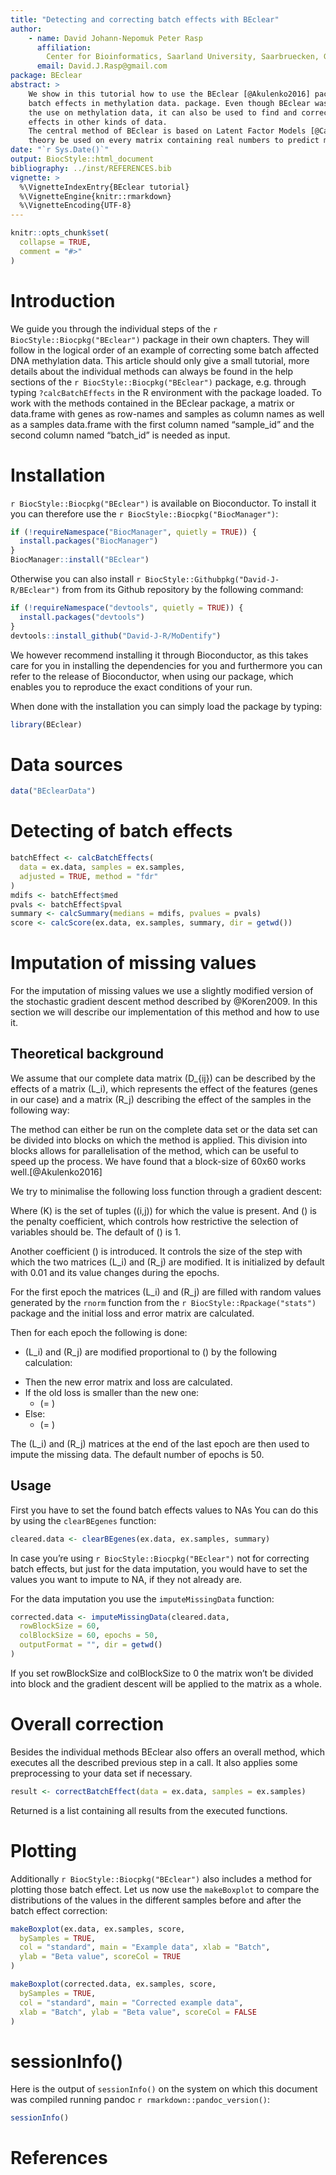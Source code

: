 ```yaml
---
title: "Detecting and correcting batch effects with BEclear"
author: 
    - name: David Johann-Nepomuk Peter Rasp
      affiliation:
        Center for Bioinformatics, Saarland University, Saarbruecken, Germany
      email: David.J.Rasp@gmail.com
package: BEclear
abstract: >
    We show in this tutorial how to use the BEclear [@Akulenko2016] package to detect and correct
    batch effects in methylation data. package. Even though BEclear was developed for
    the use on methylation data, it can also be used to find and correct batch 
    effects in other kinds of data.
    The central method of BEclear is based on Latent Factor Models [@Candes2009], which can in 
    theory be used on every matrix containing real numbers to predict missing values.
date: "`r Sys.Date()`"
output: BiocStyle::html_document
bibliography: ../inst/REFERENCES.bib
vignette: >
  %\VignetteIndexEntry{BEclear tutorial}
  %\VignetteEngine{knitr::rmarkdown}
  %\VignetteEncoding{UTF-8}  
---
```


```r
knitr::opts_chunk$set(
  collapse = TRUE,
  comment = "#>"
)
```

# Introduction

We guide you through the individual steps of the `r BiocStyle::Biocpkg("BEclear")`
package in their own chapters. They will follow in the logical order of an 
example of correcting some batch affected DNA methylation data. 
This article should only give a small tutorial,
more details about the individual methods can always be found in the help
sections of the `r BiocStyle::Biocpkg("BEclear")` package, e.g. through typing
`?calcBatchEffects` in the R environment with the package loaded.
To work with the methods contained in the BEclear package, a matrix or
data.frame with genes as row-names and samples as column names as well as a
samples data.frame with the first column named "sample\_id" and the second
column named "batch\_id" is needed as input.

# Installation

`r BiocStyle::Biocpkg("BEclear")` is available on Bioconductor. To install it 
you can therefore use the `r BiocStyle::Biocpkg("BiocManager")`:

```r
if (!requireNamespace("BiocManager", quietly = TRUE)) {
  install.packages("BiocManager")
}
BiocManager::install("BEclear")
```

Otherwise you can also install `r BiocStyle::Githubpkg("David-J-R/BEclear")` from 
from its Github repository by the following command:

```r
if (!requireNamespace("devtools", quietly = TRUE)) {
  install.packages("devtools")
}
devtools::install_github("David-J-R/MoDentify")
```

We however recommend installing it through Bioconductor, as this takes care for you in 
installing the dependencies for you and furthermore you can refer to the release of 
Bioconductor, when using our package, which enables you to reproduce the exact 
conditions of your run.

When done with the installation you can simply load the package by typing:

```r
library(BEclear)
```

# Data sources

```r
data("BEclearData")
```

# Detecting of batch effects

```r
batchEffect <- calcBatchEffects(
  data = ex.data, samples = ex.samples,
  adjusted = TRUE, method = "fdr"
)
mdifs <- batchEffect$med
pvals <- batchEffect$pval
summary <- calcSummary(medians = mdifs, pvalues = pvals)
score <- calcScore(ex.data, ex.samples, summary, dir = getwd())
```

# Imputation of missing values

For the imputation of missing values we use a slightly modified version of the
stochastic gradient descent method described by @Koren2009. 
In this section we will describe our implementation of this method and how to 
use it.

## Theoretical background

We assume that our complete data matrix \(D_{ij}\) can be described by the effects of
a matrix \(L_i\), which represents the effect of the features (genes in our case)
and a matrix \(R_j\) describing the effect of the samples in the following way:

\begin{equation}
D_{ij} = L_{i}^{T} \times R_{j}
(\#eq:assumption)
\end{equation}

The method can either be run on the complete data set or the data set can be 
divided into blocks on which the method is applied.
This division into blocks allows for parallelisation of the method, which can be 
useful to speed up the process. We have found that a block-size of 60x60 works 
well.[@Akulenko2016]

\begin{equation}
  errorMatrix_{ij} = Block_{ij} - L_{i}^{T} \times R_{j}
  (\#eq:errormatrix)
\end{equation}

We try to minimalise the following loss function through a gradient descent:

\begin{equation}
  min_{L, R}  \sum_{ij \in K}(errorMatrix_{ij}^2) + \lambda \times
  (\left\lVert L_{i}\right\rVert_{F}^{2} + 
  \left\lVert R_{j}\right\rVert_{F}^{2} )
  (\#eq:loss)
\end{equation}
Where \(K\) is the set of tuples \((i,j)\) for which the value is present. 
And \(\lambda\) is the penalty coefficient, which controls how restrictive the 
selection of variables should be. The default of \(\lambda\) is 1.

Another coefficient \(\gamma\) is introduced. It controls the size of the step 
with which the two matrices \(L_i\) and \(R_j\) are modified. It is initialized 
by default with 0.01 and its value changes during the epochs.

For the first epoch the matrices \(L_i\) and \(R_j\) are filled with random values
generated by the `rnorm` function from the `r BiocStyle::Rpackage("stats")` 
package and the initial loss and error matrix are calculated.

Then for each epoch the following is done:
    
* \(L_i\) and \(R_j\) are modified proportional to \(\gamma\) by the following 
calculation:

\begin{equation}
L_i = L_i + 2 \times \gamma \times  (errorMatrix_{ij} \times R_j - \lambda \times L_i)
(\#eq:Lmod)
\end{equation}

\begin{equation}
R_j = R_j + 2 \times \gamma \times (errorMatrix_{ij} \times L_i - \lambda \times R_j)
(\#eq:Rmod)
\end{equation}

* Then the new error matrix and loss are calculated.
* If the old loss is smaller than the new one: 
    + \(\gamma = \gamma \div 2\)
* Else:
    + \(\gamma = \gamma \times 1.05\)
    
The \(L_i\) and \(R_j\) matrices at the end of the last epoch are then used to 
impute the missing data. The default number of epochs is 50.

## Usage

First you have to set the found batch effects values to NAs You can do this
by using the `clearBEgenes` function:

```r
cleared.data <- clearBEgenes(ex.data, ex.samples, summary)
```
In case you're using `r BiocStyle::Biocpkg("BEclear")` not for correcting batch
effects, but just for the data imputation, you would have to set the values you
want to impute to NA, if they not already are. 

For the data imputation you use the `imputeMissingData` function:

```r
corrected.data <- imputeMissingData(cleared.data,
  rowBlockSize = 60,
  colBlockSize = 60, epochs = 50,
  outputFormat = "", dir = getwd()
)
```

If you set rowBlockSize and colBlockSize to 0 the matrix won't be divided into 
block and the gradient descent will be applied to the matrix as a whole.




# Overall correction

Besides the individual methods BEclear also offers an overall method, which 
executes all the described previous step in a call. It also applies some 
preprocessing to your data set if necessary.

```r
result <- correctBatchEffect(data = ex.data, samples = ex.samples)
```

Returned is a list containing all results from the executed functions.

# Plotting

Additionally `r BiocStyle::Biocpkg("BEclear")` also includes a method for 
plotting those batch effect.
Let us now use the `makeBoxplot` to compare the distributions of the values
in the different samples before and after the batch effect correction:

```r
makeBoxplot(ex.data, ex.samples, score,
  bySamples = TRUE,
  col = "standard", main = "Example data", xlab = "Batch",
  ylab = "Beta value", scoreCol = TRUE
)
```

```r
makeBoxplot(corrected.data, ex.samples, score,
  bySamples = TRUE,
  col = "standard", main = "Corrected example data",
  xlab = "Batch", ylab = "Beta value", scoreCol = FALSE
)
```

# sessionInfo()

Here is the output of `sessionInfo()` on the system on which this document 
was compiled running pandoc `r rmarkdown::pandoc_version()`:

```r
sessionInfo()
```

# References
